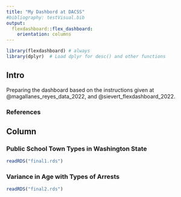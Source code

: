 ```yaml
---
title: "My Dashbord at DACSS"
#bibliography: testVisual.bib
output: 
  flexdashboard::flex_dashboard:
    orientation: columns
---
```


```r
library(flexdashboard) # always
library(dplyr)  # Load dplyr for desc() and other functions
```

## Intro {.sidebar}

Preparing the dashboard based on the instructions given at @magallanes_reyes_data_2022, and @sievert_flexdashboard_2022.

### References

::: {#refs}
:::

## Column {data-width="450"}

### Public School Town Types in Washington State

```r
readRDS("final1.rds")
```


### Variance in Age with Types of Arrests


```r
readRDS("final2.rds")
```
